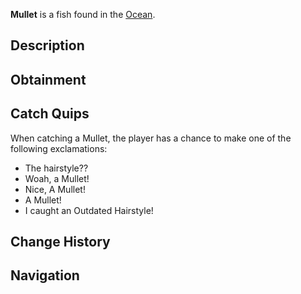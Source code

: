 {{FishInfobox
|image          = Mullet.png
|rarity         = Common
|sea            = First Sea
|location       = [[Ocean]]
|sublocation    = 
|sources        = Fishing Rod
|radar_location = 
|xp             = 40
|weather        = Clear, Foggy
|time           = 
|season         = Summer, Spring
|bait           = Bagel
|base_weight    = 2
|base_value     = 90
|weight_range   = 1.5
|base_chance    = 80
|base_resil     = 65
}}
'''Mullet''' is a {{Rarity|Common}} fish found in the [[Ocean]].

== Description ==
{{Description|The Mullet is a streamlined, silver-scaled fish known for its schooling behaviour and preference for shallow coastal and freshwater environments. Mullets are agile swimmers with a forked tail and a tough, sturdy body, making them a popular catch for beginners and seasoned anglers alike.|Bestiary Entry}}

== Obtainment ==
{{Description|Found all over the Ocean, prefers bagels.|Bestiary Hint}}
{{Fish Availability|
Ancient Isle/Algae Hunt
Ancient Isle/Surrounding Ocean
Atlantis/Surrounding Ocean
Forsaken Shores/Algae Hunt
LEGO Pool/Studolodon Hunt
Lovestorm/Normal
Lovestorm/Supercharged
Lucky Event/Blarney McBreeze
Lucky Event/O'Mango Goldgrin
Lucky Event/Plumrick O'Luck
Lucky Event/Rowdy McCharm
Lucky Event/Sunny O'Coin
Megalodon Hunt/Eclipse and Weekend
Megalodon Hunt/Normal
Mushgrove Swamp/Algae Hunt
Northern Summit/Surrounding Ocean
Ocean
Ocean/Deep Ocean
Ocean/Harvesters Spike
Ocean/Strange Whirlpool
Ocean/The Arch
Orca Migration/Ancient
Orca Migration/Normal
Roslit Bay/Surrounding Ocean
Shark Hunt/Great Hammerhead Shark
Shark Hunt/Great White Shark
Shark Hunt/Whale Shark
Snowcap Island/Algae Hunt
Snowcap Island/Surrounding Ocean
Whale Migration/Moby
Whale Migration/Normal
|top_rods      = 
Leviathan's Fang Rod\299550.35\185587.55;
Trident Rod\291329.37\149395.65;
Free Spirit Rod\283992.97\148958.65;
Azure Of Lagoon\246741.06\215745.46;
No-Life Rod\245383.88\212556.01;
Training Rod\197757.22\206153.85;
Flimsy Rod\169391\145128.89;
Rapid Rod\230903.22\232271.28;
Fang of the Eclipse\234937.22\222021.51;
Riptide Rod\221119.4\219199.41;
Verdant Shear Rod\223969.84\218496.44;
Wisdom Rod\213099.21\209846.35;
Phoenix Rod\209670.96\206470.42;
Long Rod\192266.8\181512.05;
Seraphic Rod\238671.9\209520.57;
Rod Of The Forgotten Fang\233288.45\189518.05;
Astralhook Rod\232727.29\22694.1;
Ethereal Prism Rod\232498.86\109324.25;
Challenger's Rod\231721.71\186178.4;
Rod Of The Exalted One\228364.33\172311.72;
Rod Of The Depths\224491.39\168529.99;
Zeus Rod\219917.81\202854.45;
Blazebringer Rod\217134.08\211321.54;
Depthseeker Rod\213045.93\191728.85;
Avalanche Rod\210208.6\189713.17;
Volcanic Rod\207810.05\184489.01;
Steady Rod\107061.37\103119.5
|recommended   = Trident Rod
}}

== Catch Quips ==
When catching a Mullet, the player has a chance to make one of the following exclamations:
* The hairstyle??
* Woah, a Mullet!
* Nice, A Mullet!
* A Mullet!
* I caught an Outdated Hairstyle!

== Change History ==
{{Change History|{{subst:Current Version}}}}

== Navigation ==
{{Fish Navbox|Ocean}}